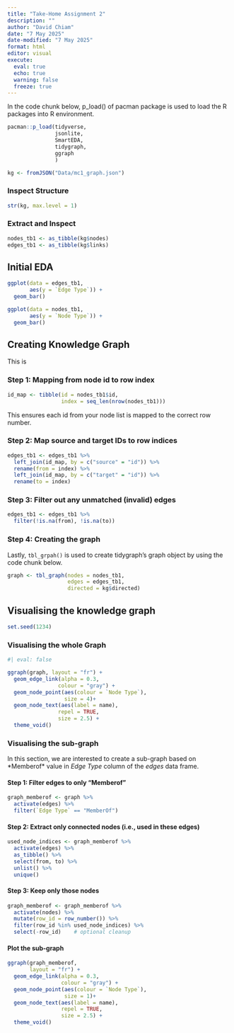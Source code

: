 ```yaml
---
title: "Take-Home Assignment 2"
description: ""
author: "David Chiam"
date: "7 May 2025"
date-modified: "7 May 2025"
format: html
editor: visual
execute: 
  eval: true
  echo: true
  warning: false
  freeze: true
---
```


In the code chunk below, p_load() of pacman package is used to load the R packages into R environment.

```r

pacman::p_load(tidyverse, 
               jsonlite, 
               SmartEDA, 
               tidygraph,
               ggraph
               )
```

```r
kg <- fromJSON("Data/mc1_graph.json")

```

### Inspect Structure

```r
str(kg, max.level = 1)

```

### Extract and Inspect

```r
nodes_tb1 <- as_tibble(kg$nodes)
edges_tb1 <- as_tibble(kg$links)
```

## Initial EDA

```r
ggplot(data = edges_tb1,
       aes(y = `Edge Type`)) + 
  geom_bar()
```

```r
ggplot(data = nodes_tb1,
       aes(y = `Node Type`)) + 
  geom_bar()
```

## Creating Knowledge Graph

This is

### Step 1: Mapping from node id to row index

```r
id_map <- tibble(id = nodes_tb1$id,
                 index = seq_len(nrow(nodes_tb1)))
```

This ensures each id from your node list is mapped to the correct row number.

### Step 2: Map source and target IDs to row indices

```r
edges_tb1 <- edges_tb1 %>%
  left_join(id_map, by = c("source" = "id")) %>%
  rename(from = index) %>%
  left_join(id_map, by = c("target" = "id")) %>%
  rename(to = index)

```

### Step 3: Filter out any unmatched (invalid) edges

```r
edges_tb1 <- edges_tb1 %>%
  filter(!is.na(from), !is.na(to))

```

### Step 4: Creating the graph

Lastly, `tbl_grpah()` is used to create tidygraph's graph object by using the code chunk below.

```r
graph <- tbl_graph(nodes = nodes_tb1,
                   edges = edges_tb1,
                   directed = kg$directed)
```

## Visualising the knowledge graph

```r
set.seed(1234)

```

### Visualising the whole Graph

```r
#| eval: false

ggraph(graph, layout = "fr") +
  geom_edge_link(alpha = 0.3,
                colour = "gray") +
  geom_node_point(aes(colour = `Node Type`),
                  size = 4)+
  geom_node_text(aes(label = name),
                repel = TRUE,
                size = 2.5) +
  theme_void()
```

### Visualising the sub-graph

In this section, we are interested to create a sub-graph based on \*Memberof\* value in *Edge Type* column of the *edges* data frame.

#### Step 1: Filter edges to only "Memberof"

```r
graph_memberof <- graph %>%
  activate(edges) %>%
  filter(`Edge Type` == "MemberOf")

```

#### Step 2: Extract only connected nodes (i.e., used in these edges)

```r
used_node_indices <- graph_memberof %>%
  activate(edges) %>%
  as_tibble() %>%
  select(from, to) %>%
  unlist() %>%
  unique()

```

#### Step 3: Keep only those nodes

```r
graph_memberof <- graph_memberof %>%
  activate(nodes) %>%
  mutate(row_id = row_number()) %>%
  filter(row_id %in% used_node_indices) %>%
  select(-row_id)    # optional cleanup

```

#### Plot the sub-graph

```r
ggraph(graph_memberof,
       layout = "fr") +
  geom_edge_link(alpha = 0.3,
                 colour = "gray") +
  geom_node_point(aes(colour = `Node Type`),
                  size = 1)+
  geom_node_text(aes(label = name), 
                 repel = TRUE, 
                 size = 2.5) +
  theme_void()
```
